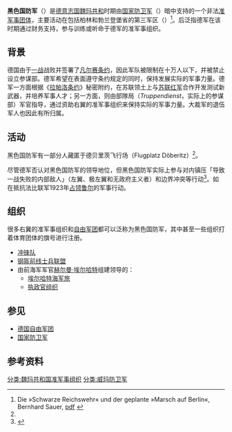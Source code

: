 '''黑色国防军'''（{{lang-de|Schwarze Reichswehr}}）是[[德意志国|德意志国]][[魏玛共和|魏玛共和]]时期由[[国家防卫军|国家防卫军]]（{{lang|de|Reichswehr}}）暗中支持的一个非法[[准军事团体|准军事团体]]，主要活动在包括柏林和勃兰登堡省的第三军区（{{lang|de|Wehrkreis III}}）<ref name="MaB">Die »Schwarze Reichswehr« und der geplante »Marsch auf Berlin«, Bernhard Sauer, [http://www.bernhard-sauer-historiker.de/sauer_marsch_auf_berlin.pdf pdf] {{Wayback|url=http://www.bernhard-sauer-historiker.de/sauer_marsch_auf_berlin.pdf |date=20180328191435 }}</ref>。后泛指德军在该时期通过财务支持，参与训练或听命于德军的准军事组织。

== 背景 ==
{{参见|刀刺在背传说}}
德国由于[[一战|一战]]战败并签署了[[凡尔赛条约|凡尔赛条约]]，因此军队被限制在十万人以下，并被禁止设立参谋部。德军希望在表面遵守条约规定的同时，保持发展实际的军事力量。德军一方面根据《[[拉帕洛条约_(1922年)|拉帕洛条约]]》秘密附约，在苏联领土上与[[苏联红军|苏联红军]]合作开发测试新武器，并培养军事人才；另一方面，则由部隊局（''Truppendienst''，实际上的参谋部）军官指导，通过资助右翼的准军事组织来保持实际的军事力量。大裁军的退伍军人也因此有所归属。

== 活动 ==
黑色国防军有一部分人藏匿于德贝里茨飞行场（Flugplatz Döberitz）<ref name="MaB" />。

尽管德军否认对黑色国防军的领导地位，但黑色国防军实际上参与对内镇压「导致一战失败的内部敌人」（左翼、极左翼和无政府主义者）和边界冲突等行动<ref>{{cite news|last1=Eyre|first1=Lincoln|url=https://www.nytimes.com/1928/04/29/archives/feme-revelations-appall-germany-latest-trial-of-series-raises.html|title=Feme Revelations Appall Germany; Latest Trial of "Series" Raises Number of Murder Victims From 20 to 200, High Officers Take Stand, Regulars and Black Reichswehr Chiefs|issue=April 29, 1928, p.46|work=New York Times|date=April 29, 1928|accessdate=2020-12-09|archive-date=2020-08-18|archive-url=https://web.archive.org/web/20200818121752/https://www.nytimes.com/1928/04/29/archives/feme-revelations-appall-germany-latest-trial-of-series-raises.html|dead-url=no}}</ref>。如在抵抗法比联军1923年[[占领鲁尔|占领鲁尔]]的军事行动。

== 组织 ==
很多右翼的准军事组织和[[德国自由军团|自由军团]]都可以泛称为黑色国防军，其中甚至一些组织打着体育团体的旗号进行注册。
*[[冲锋队_(纳粹党)|冲锋队]]
*[[钢盔前线士兵联盟|钢盔前线士兵联盟]]
*由前海军军官[[赫尔曼·埃尔哈特|赫尔曼·埃尔哈特]]组建领导的：
**[[埃尔哈特海军旅|埃尔哈特海军旅]]
**[[执政官组织|执政官组织]]

== 参见 ==
*[[德国自由军团|德国自由军团]]
*[[国家防卫军|国家防卫军]]

== 参考资料 ==
{{reflist}}

[[分类:魏玛共和国准军事组织|分类:魏玛共和国准军事组织]]
[[分类:威玛防卫军|分类:威玛防卫军]]